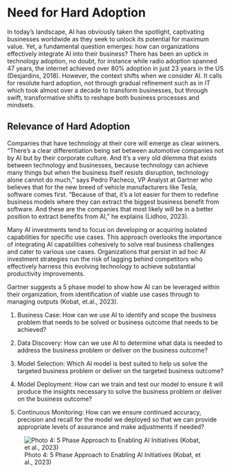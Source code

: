 # Need for Hard Adoption

In today's landscape, AI has obviously taken the spotlight, captivating businesses worldwide as they seek to unlock its potential for maximum value. Yet, a fundamental question emerges: how can organizations effectively integrate AI into their business? There has been an uptick in technology adoption, no doubt, for instance while radio adoption spanned 47 years, the internet achieved over 80% adoption in just 23 years in the US (Desjardins, 2018). However, the context shifts when we consider AI. It calls for resolute hard adoption, not through gradual refinement such as in IT which took almost over a decade to transform businesses, but through swift, transformative shifts to reshape both business processes and mindsets.

## Relevance of Hard Adoption {-}
Companies that have technology at their core will emerge as clear winners. "There's a clear differentiation being set between automotive companies not by AI but by their corporate culture. And it's a very old dilemma that exists between technology and businesses, because technology can achieve many things but when the business itself resists disruption, technology alone cannot do much," says Pedro Pacheco, VP Analyst at Gartner who believes that for the new breed of vehicle manufacturers like Tesla, software comes first. "Because of that, it's a lot easier for them to redefine business models where they can extract the biggest business benefit from software. And these are the companies that most likely will be in a better position to extract benefits from AI," he explains (Lidhoo, 2023).

Many AI investments tend to focus on developing or acquiring isolated capabilities for specific use cases. This approach overlooks the importance of integrating AI capabilities cohesively to solve real business challenges and cater to various use cases. Organizations that persist in ad hoc AI investment strategies run the risk of lagging behind competitors who effectively harness this evolving technology to achieve substantial productivity improvements.

Gartner suggests a 5 phase model to show how AI can be leveraged within their organization, from identification of viable use cases through to managing outputs (Kobat, et.al., 2023).

1. Business Case: How can we use AI to identify and scope the business problem that needs to be solved or business outcome that needs to be achieved?

2. Data Discovery: How can we use AI to determine what data is needed to address the business problem or deliver on the business outcome?

3. Model Selection: Which AI model is best suited to help us solve the targeted business problem or deliver on the targeted business outcome?

4. Model Deployment: How can we train and test our model to ensure it will produce the insights necessary to solve the business problem or deliver on the business outcome?

5. Continuous Monitoring: How can we ensure continued accuracy, precision and recall for the model we deployed so that we can provide appropriate levels of assurance and make adjustments if needed?

![Photo 4: 5 Phase Approach to Enabling AI Initiatives (Kobat, et al., 2023)](gartnermodel.png)